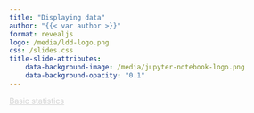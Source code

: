 ```yaml
---
title: "Displaying data"
author: "{{< var author >}}"
format: revealjs
logo: /media/ldd-logo.png
css: /slides.css
title-slide-attributes:
    data-background-image: /media/jupyter-notebook-logo.png
    data-background-opacity: "0.1"
---
```



```{=html}
<div class="bottom-right">
    <a href="https://letsdodigital.org/learn/learn-python/module-3/5-basic-statistics.html" style="color: lightgrey;">Basic statistics</a>
</div>
```
